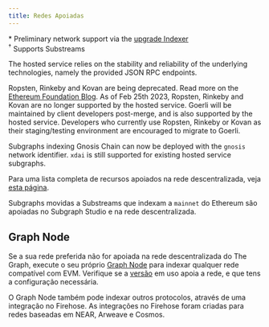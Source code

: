 ```yaml
---
title: Redes Apoiadas
---
```




<SupportedNetworksTable networks={props.networks} />

\* Preliminary network support via the [upgrade Indexer](https://thegraph.com/blog/upgrade-indexer/)  
&#8288;<sup>†</sup> Supports Substreams

The hosted service relies on the stability and reliability of the underlying technologies, namely the provided JSON RPC endpoints.

Ropsten, Rinkeby and Kovan are being deprecated. Read more on the [Ethereum Foundation Blog](https://blog.ethereum.org/2022/06/21/testnet-deprecation). As of Feb 25th 2023, Ropsten, Rinkeby and Kovan are no longer supported by the hosted service. Goerli will be maintained by client developers post-merge, and is also supported by the hosted service. Developers who currently use Ropsten, Rinkeby or Kovan as their staging/testing environment are encouraged to migrate to Goerli.

Subgraphs indexing Gnosis Chain can now be deployed with the `gnosis` network identifier. `xdai` is still supported for existing hosted service subgraphs.

Para uma lista completa de recursos apoiados na rede descentralizada, veja [esta página](https://github.com/graphprotocol/indexer/blob/main/docs/feature-support-matrix.md).

Subgraphs movidas a Substreams que indexam a `mainnet` do Ethereum são apoiadas no Subgraph Studio e na rede descentralizada.

## Graph Node

Se a sua rede preferida não for apoiada na rede descentralizada do The Graph, execute o seu próprio [Graph Node](https://github.com/graphprotocol/graph-node) para indexar qualquer rede compatível com EVM. Verifique se a [versão](https://github.com/graphprotocol/graph-node/releases) em uso apoia a rede, e que tens a configuração necessária.

O Graph Node também pode indexar outros protocolos, através de uma integração no Firehose. As integrações no Firehose foram criadas para redes baseadas em NEAR, Arweave e Cosmos.
